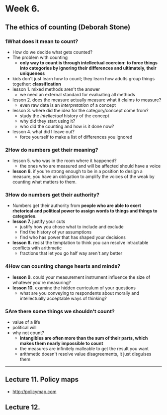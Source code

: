 # Week 6.

## The ethics of counting (Deborah Stone)

### 1<SPACE/>What does it mean to count?
- How do we decide what gets counted?
- The problem with counting
  - **only way to count is through intellectual coercion: to force things into categories by ignoring their differences and ultimately, their uniqueness**
- kids don't just learn how to count; they learn how adults group things together: **classification**
- lesson 1. mixed methods aren't the answer
  - we need an external standard for evaluating all methods
- lesson 2. does the measure actually measure what it claims to measure?
  - even raw data is an _interpretation_ of a concept
- lesson 3. where did the idea for the category/concept come from?
  - study the _intellectual_ history of the concept
  - why did they start using it?
  - who did the counting and how is it done now?
- lesson 4. what did I leave out?
  - force yourself to make a list of differences you ignored

### 2<SPACE/>How do numbers get their meaning?
- lesson 5. who was in the room where it happened?
  - the ones who are measured and will be affected should have a voice
- **lesson 6.** if you're strong enough to be in a position to design a measure, you have an obligation to amplify the voices of the weak by counting what matters to them.

### 3<SPACE/>How do numbers get their authority?
- Numbers get their authority from **people who are able to exert rhetorical and political power to assign words to things and things to categories**.
- **lesson 7.** justify your cuts
  - justify how you chose what to include and exclude
  - find the history of yur assumptions
  - find who has power that has shaped your decisions
- **lesson 8.** resist the temptation to think you can resolve intractable conflicts with arithmetic
  - fractions that let you go half way aren't any better

### 4<SPACE/>How can counting change hearts and minds?
- **lesson 9.** could your measurement instrument influence the size of whatever you're measuring?
- **lesson 10.** examine the hidden curriculum of your questions
  - what are you conveying to respondents about morally and intellectually acceptable ways of thinking?

### 5<SPACE/>Are there some things we shouldn't count?
- value of a life
- political will
- why not count?
  - **intangibles are often more than the sum of their parts, which makes them nearly impossible to count**
  - the measures are infinitely malleable to get the result you want
  - arithmetic doesn't resolve value disagreements, it just disguises them

---

## Lecture 11. Policy maps
- http://policymap.com

## Lecture 12.